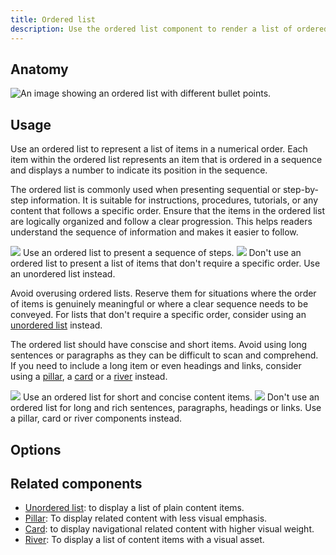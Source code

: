```yaml
---
title: Ordered list
description: Use the ordered list component to render a list of ordered items.
---
```



## Anatomy

![An image showing an ordered list with different bullet points.](https://github.com/primer/brand/assets/912236/5cda0c94-c120-4fc6-8306-8b55012dee0a)

## Usage

Use an ordered list to represent a list of items in a numerical order. Each item within the ordered list represents an item that is ordered in a sequence and displays a number to indicate its position in the sequence.

The ordered list is commonly used when presenting sequential or step-by-step information. It is suitable for instructions, procedures, tutorials, or any content that follows a specific order. Ensure that the items in the ordered list are logically organized and follow a clear progression. This helps readers understand the sequence of information and makes it easier to follow.

<DoDontContainer>
  <Do>
    <img src="https://github.com/primer/brand/assets/912236/170e2098-4c9a-41ce-b8de-7b1e1403b3a4" />
    <Caption>Use an ordered list to present a sequence of steps.</Caption>
  </Do>
  <Dont>
    <img src="https://github.com/primer/brand/assets/912236/6b014079-1939-454a-8d04-d4c432c4b3e1" />
    <Caption>
      Don't use an ordered list to present a list of items that don't require a
      specific order. Use an unordered list instead.
    </Caption>
  </Dont>
</DoDontContainer>

Avoid overusing ordered lists. Reserve them for situations where the order of items is genuinely meaningful or where a clear sequence needs to be conveyed. For
lists that don't require a specific order, consider using an [unordered list](/components/UnorderedList) instead.

The ordered list should have conscise and short items. Avoid using long sentences or paragraphs as they can be difficult to scan and comprehend. If you need to include a long item or even headings and links, consider using a [pillar](/components/Pillar), a [card](/components/Card) or a [river](/components/River) instead.

<DoDontContainer>
  <Do>
    <img src="https://github.com/primer/brand/assets/912236/16fff4c6-8780-4b00-9e78-f76d9c1d91ea" />
    <Caption>Use an ordered list for short and concise content items.</Caption>
  </Do>
  <Dont>
    <img src="https://github.com/primer/brand/assets/912236/6a00d6f1-5906-44de-afa9-957485b5bccb" />
    <Caption>
      Don't use an ordered list for long and rich sentences, paragraphs,
      headings or links. Use a pillar, card or river components instead.
    </Caption>
  </Dont>
</DoDontContainer>

## Options

## Related components

- [Unordered list](/components/UnorderedList): to display a list of plain content items.
- [Pillar](/components/Pillar): To display related content with less visual emphasis.
- [Card](/components/Card): to display navigational related content with higher visual weight.
- [River](/components/River): To display a list of content items with a visual asset.
